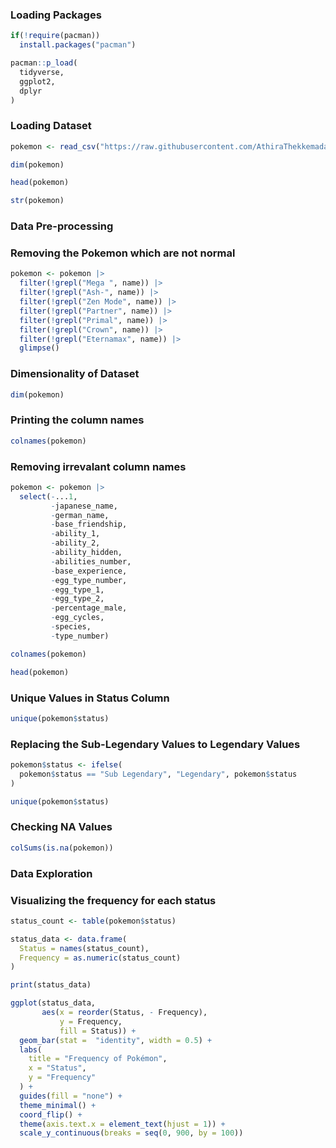 ### Loading Packages

```r

if(!require(pacman))
  install.packages("pacman")

pacman::p_load(
  tidyverse,
  ggplot2,
  dplyr
)

```

### Loading Dataset

```r

pokemon <- read_csv("https://raw.githubusercontent.com/AthiraThekkemadathilAnilkumar/DataMining_FinalProject/main/Data/pokedex_(Update_05.20).csv")

```

```r

dim(pokemon)

```

```r

head(pokemon)

```

```r

str(pokemon)

```

### Data Pre-processing

### Removing the Pokemon which are not normal

```r

pokemon <- pokemon |>
  filter(!grepl("Mega ", name)) |>
  filter(!grepl("Ash-", name)) |>
  filter(!grepl("Zen Mode", name)) |>
  filter(!grepl("Partner", name)) |>
  filter(!grepl("Primal", name)) |>
  filter(!grepl("Crown", name)) |>
  filter(!grepl("Eternamax", name)) |>
  glimpse()

```

### Dimensionality of Dataset

```r

dim(pokemon)

```

### Printing the column names

```r

colnames(pokemon)

```

### Removing irrevalant column names

```r

pokemon <- pokemon |>
  select(-...1, 
         -japanese_name, 
         -german_name, 
         -base_friendship, 
         -ability_1, 
         -ability_2,
         -ability_hidden,
         -abilities_number,
         -base_experience, 
         -egg_type_number,
         -egg_type_1,
         -egg_type_2,
         -percentage_male,
         -egg_cycles,
         -species,
         -type_number)

colnames(pokemon)

```

```r

head(pokemon)

```

### Unique Values in Status Column

```r

unique(pokemon$status)

```

### Replacing the Sub-Legendary Values to Legendary Values

```r

pokemon$status <- ifelse(
  pokemon$status == "Sub Legendary", "Legendary", pokemon$status
)

```

```r

unique(pokemon$status)

```

### Checking NA Values

```r

colSums(is.na(pokemon))

```

### Data Exploration

### Visualizing the frequency for each status

```r

status_count <- table(pokemon$status)

status_data <- data.frame(
  Status = names(status_count), 
  Frequency = as.numeric(status_count)
)

print(status_data)

```

```r

ggplot(status_data, 
       aes(x = reorder(Status, - Frequency), 
           y = Frequency, 
           fill = Status)) + 
  geom_bar(stat =  "identity", width = 0.5) + 
  labs(
    title = "Frequency of Pokémon",
    x = "Status",
    y = "Frequency"
  ) + 
  guides(fill = "none") +
  theme_minimal() + 
  coord_flip() + 
  theme(axis.text.x = element_text(hjust = 1)) + 
  scale_y_continuous(breaks = seq(0, 900, by = 100)) 

```

